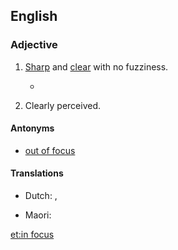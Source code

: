 ==English==

===Adjective===
{{en-adj|head=[[in]] [[focus]]}}

# {{context|of an image|lang=en}} [[sharp|Sharp]] and [[clear]] with no fuzziness.
#*{{quote-magazine|year=2013|month=July-August|author=[http://www.americanscientist.org/authors/detail/catherine-clabby Catherine Clabby]
|magazine={{w|American Scientist}}|title=[http://www.americanscientist.org/issues/pub/2013/4/focus-on-everything Focus on Everything]
|passage=Not long ago, it was difficult to produce photographs of tiny creatures with every part '''in focus'''. That’s because the lenses that are excellent at magnifying tiny subjects produce a narrow depth of field.}}
# {{context|idiomatic|of one's thoughts|lang=en}} Clearly perceived.
#: {{usex|lang=en|As he spoke the plan became '''in focus'''.}}

====Antonyms====
* {{sense|clearly visible}}  [[out of focus]]

====Translations====
{{trans-top|sharp and clearly visible}}
* Dutch: {{t|nl|scherpgesteld}}, {{t+|nl|scherp}}
{{trans-mid}}
* Maori: {{t|mi|ngangahu}}
{{trans-bottom}}

[[et:in focus]]